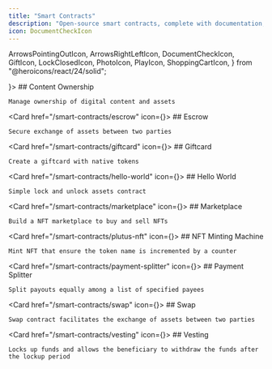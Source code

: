 ```yaml
---
title: "Smart Contracts"
description: "Open-source smart contracts, complete with documentation, and live demos"
icon: DocumentCheckIcon
---
```

  ArrowsPointingOutIcon,
  ArrowsRightLeftIcon,
  DocumentCheckIcon,
  GiftIcon,
  LockClosedIcon,
  PhotoIcon,
  PlayIcon,
  ShoppingCartIcon,
} from "@heroicons/react/24/solid";

<Cards>
  <Card href="/smart-contracts/content-ownership" icon={<DocumentCheckIcon />}>
    ## Content Ownership

    Manage ownership of digital content and assets
  </Card>

  <Card href="/smart-contracts/escrow" icon={<ArrowsRightLeftIcon />}>
    ## Escrow

    Secure exchange of assets between two parties
  </Card>

  <Card href="/smart-contracts/giftcard" icon={<GiftIcon />}>
    ## Giftcard

    Create a giftcard with native tokens
  </Card>

  <Card href="/smart-contracts/hello-world" icon={<PlayIcon />}>
    ## Hello World

    Simple lock and unlock assets contract
  </Card>

  <Card href="/smart-contracts/marketplace" icon={<ShoppingCartIcon />}>
    ## Marketplace

    Build a NFT marketplace to buy and sell NFTs
  </Card>

  <Card href="/smart-contracts/plutus-nft" icon={<PhotoIcon />}>
    ## NFT Minting Machine

    Mint NFT that ensure the token name is incremented by a counter
  </Card>

  <Card href="/smart-contracts/payment-splitter" icon={<ArrowsPointingOutIcon />}>
    ## Payment Splitter

    Split payouts equally among a list of specified payees
  </Card>

  <Card href="/smart-contracts/swap" icon={<ArrowsRightLeftIcon />}>
    ## Swap

    Swap contract facilitates the exchange of assets between two parties
  </Card>

  <Card href="/smart-contracts/vesting" icon={<LockClosedIcon />}>
    ## Vesting

    Locks up funds and allows the beneficiary to withdraw the funds after the lockup period
  </Card>
</Cards>